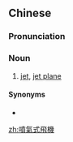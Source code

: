 {{also|喷气式飞机}}
==Chinese==
{{zh-forms|s=喷气式飞机|type=32}}

===Pronunciation===
{{zh-pron
|m=pēnqìshì fēijī
|c=pan3 hei3 sik1 fei1 gei1
|cat=n
}}

===Noun===
{{zh-noun}}

# [[jet]], [[jet plane]] {{gloss|an airplane that is powered by a jet engine}}

====Synonyms====
* {{zh-l|噴氣機}}

{{zh-cat|Aviation}}

[[zh:噴氣式飛機]]